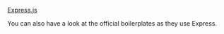 
<UseBati>[Express.js](https://expressjs.com)</UseBati>

You can also have a look at the <Link href="/new#without-vike-react-vue-solid">official boilerplates</Link> as they use Express.
